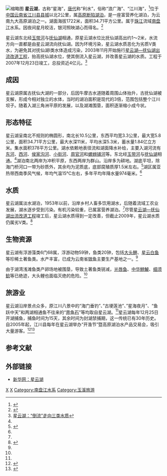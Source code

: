 {{Infobox_lake
 |湖泊名稱 =星云湖
 |湖泊照片 =Xingyun Lake in Jiangchuan, Yunnan, China.jpg
 |湖泊照片標題 =星云湖，拍摄于江川县城北部河咀村岸边。
 |測深圖 =
 |測深圖標題 =
 |湖泊所在地 =[[云南省|云南省]][[玉溪市|玉溪市]][[江川县|江川县]]
 |座標 = {{coord|24|20||N|102|47||E|region:CN_type:waterbody|display=inline,title}}
 |湖泊類別 =[[高原断陷湖泊|高原断陷湖泊]]，淡水湖
 |流入 =[[东河_(星云湖)|东河]]、[[西河_(星云湖)|西河]]、[[侯家沟河|侯家沟河]]、[[小街河|小街河]]、[[周官河|周官河]]、[[螺蛳铺河|螺蛳铺河]]
 |流出 =
 |集水區面積 =378平方千米
 |集水區國家 ={{PRC}}
 |湖泊長度 =10.5千米
 |湖泊闊度 =最大5.8千米<br />平均3.3千米
 |湖泊面積 =34.71平方千米
 |平均深度 =5.3米
 |最深深度 =11米
 |水體體積 =1.84亿立方米
 |湖水停留時間 =
 |湖岸線長度 =
 |海拔高度 =1722米
 |湖中島嶼 =
 |湖邊城鎮 =[[江川县|江川县]]
}}
[[File:Satellite_picture_of_Xingyun_Lake_-_ISS014-E-15048.jpg|缩略图]]
'''星云湖'''，古称“星海”，[[唐代|唐代]]称“利水”，俗称“浪广海”、“江川海”，<ref>{{Cite web |url=http://www.yunnaninfo.com/yunnan/yuxi/attraction/xinyunhu.htm |title=江川星云湖 |access-date=2010-10-01 |archive-date=2014-08-11 |archive-url=https://web.archive.org/web/20140811040426/http://www.yunnaninfo.com/yunnan/yuxi/attraction/xinyunhu.htm |dead-url=no }}</ref>位于[[中国|中国]][[云南省|云南省]][[江川县|江川县]][[大街街道_(江川县)|县城]]以北2公里，属[[高原断陷湖泊|高原断陷湖泊]]，是一座富营养化湖泊，为云南九大高原湖泊之一。湖面海拔1722米，面积34.71平方公里。属于[[珠江|珠江]]流域[[南盘江|南盘江]]水系。因夜间星月皎洁，银河照映湖心而得名。<ref name="中国湖泊志">{{cite book zh |author=王苏民 窦鸿身 |title=中国湖泊志 |format=M |edition=1 |location=北京 |publisher=科学出版社 |date=1998|pages=383～384|id= ISBN 7-03-006706-1}}</ref>

星云湖东北经[[玉带河_(江川县)|玉带河]]与[[抚仙湖|抚仙湖]]相通，原星云湖水位比抚仙湖高出约1～2米，水流方向一直都是由星云湖流向抚仙湖。因为环境污染，星云湖水质恶化为劣质Ⅴ类水，为避免其对抚仙湖Ⅰ类水体造成污染，2003年11月开始施行[[星云湖—抚仙湖出流改道工程|星云湖—抚仙湖出流改道工程]]，抬高抚仙湖水位，使其倒流入星云湖，并改善星云湖的水质。工程于2007年12月23日竣工，总投资近4亿元。<ref name="倒流">[http://daily.clzg.cn/html/2010-02/25/content_113284.htm 星云湖：“倒流”走向三类水质]{{dead link|date=2018年3月 |bot=InternetArchiveBot |fix-attempted=yes }}</ref> 

==成因==
星云湖原属古抚仙大湖的一部分，后因牛摩古水道随着周围山体抬升，古抚仙湖被支解，形成今相对独立的水体，当时的湖泊面积是现代的3倍，范围包括整个江川坝子。随着入湖三角洲平原的发展，以及湖滩围垦，面积逐渐缩小成今状。
==形态特征==
星云湖呈南北不规则的椭圆形，南北长10.5公里，东西平均宽3.3公里，最大宽5.8公里，面积34.71平方公里，最大水深11米，平均水深5.3米，蓄水量1.84亿立方米。集水面积378平方公里。湖水依赖地表径流和湖面降水补给，主要入湖河流有[[东河_(星云湖)|东河]]、[[西河_(星云湖)|西河]]、[[侯家沟河|侯家沟河]]、[[小街河|小街河]]、[[周官河|周官河]]和[[螺蛳铺河|螺蛳铺河]]等。东北经[[玉带河_(江川县)|玉带河]]与[[抚仙湖|抚仙湖]]相通。<ref name="中国湖泊志"/>湖泊南北两岸为冲积平原，东西两岸为群山。沿岸多为耕地。湖底平坦，除海门桥河口一带为砂质外，其余均为泥质底，底部腐殖质厚1.5米左右。<ref name="江川县志">{{cite book zh |author=江川县史志编纂委员会 |title=《江川县志》|format=M |edition=1 |location=昆明|publisher=云南人民出版社 |date=1994 |pages=97至100|id= ISBN 7-222-01692-9/K•171}}</ref>湖区属亚热带西南季风气候，年均气温15℃左右，多年平均年降水量974毫米。<ref name="中国湖泊志"/>
==水质==
星云湖属淡水湖泊，1953年以前，沿岸乡村人畜多饮用湖水，后随着流域工农业发展，湖水逐步受到污染。有机污染较重，已属富营养湖泊。<ref name="江川县志"/>尽管[[星云湖—抚仙湖出流改道工程|星云湖—抚仙湖出流改道工程]]竣工后，星云湖水质得到一定改善，但截止2009年，星云湖水质仍属劣Ⅴ类。<ref>{{cite web | language = zh-cn | publisher = 搜狐 | title = 云南9大湖泊去年5个是劣Ⅴ类 治污难度加大 | url = http://news.sohu.com/20100325/n271074652.shtml | date = 2010-03-25 | accessdate = 2013-03-06 | archive-date = 2020-09-20 | archive-url = https://web.archive.org/web/20200920224853/http://news.sohu.com/20100325/n271074652.shtml | dead-url = no }}</ref>
==生物资源==
星云湖有浮游藻类6门68属，浮游动物59钟，鱼类20钟，包括[[大头鲤|大头鲤]]、[[星云白鱼|星云白鱼]]等珍稀土著鱼类。水产丰富，已成为云南省[[太湖短吻银鱼|银鱼]]主要生产基地之一。<ref name="中国湖泊志"/>

由于湖湾浅滩鱼类产卵场地被围垦，导致土著鱼类锐减，[[光唇鱼|光唇鱼]]、[[中华鰟鮍|中华鰟鮍]]、[[细须鲶|细须鲶]]等已绝迹，大头鲤也面临灭绝的危险。<ref name="江川县志"/>

==旅游业==
星云湖沿岸景点众多，原江川八景中的“海门垂钓”、”古埂莲池”、”星海夜月”、“鱼跃中天”和两湖相通鱼不往来的“[[界鱼石|界鱼石]]”等均取自星云湖。<ref name="中国湖泊志"/>星云湖每年12月25日开湖捕鱼，捕鱼时间为15天，其余时间为封湖禁捕期，这一传统已有30年历史。自2005年起，江川县每年在星云湖举办“开渔节”暨高原湖泊水产品交易会，吸引大量游客。<ref>{{cite web | language = zh-cn | publisher = 网易 | title = 江川“开渔节”开始啦！ | url = http://news.163.com/10/1226/06/6OQERC0800014AEE.html | date = 2010-12-26 | accessdate = 2013-03-06 | archive-date = 2021-03-23 | archive-url = https://web.archive.org/web/20210323075210/https://news.163.com/10/1226/06/6OQERC0800014AEE.html | dead-url = no }}</ref><ref>{{cite web | language = zh-cn | publisher = 新华网| title =云南江川：星云湖上渔民欢度“开渔节”| url =http://news.xinhuanet.com/newscenter/2008-12/27/content_10565364.htm| date = 2008-12-27 | accessdate = 2013-03-06 }}</ref>

==参考文献==
{{reflist}}
==外部链接==
*[https://web.archive.org/web/20090323024659/http://www.yn.xinhuanet.com/topic/2009-02/01/content_15571488.htm 新华网：星云湖]

{{Lakes in Yunnan-Guizhou Plateau}}
{{云南地理|水体}}

[[Category:玉溪湖泊|X]]
[[Category:江川区|X]]
[[Category:南盘江水系|Category:南盘江水系]]
[[Category:玉溪旅游|Category:玉溪旅游]]